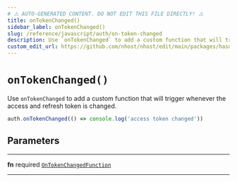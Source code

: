 ```yaml
---
# ⚠️ AUTO-GENERATED CONTENT. DO NOT EDIT THIS FILE DIRECTLY! ⚠️
title: onTokenChanged()
sidebar_label: onTokenChanged()
slug: /reference/javascript/auth/on-token-changed
description: Use `onTokenChanged` to add a custom function that will trigger whenever the access and refresh token is changed.
custom_edit_url: https://github.com/nhost/nhost/edit/main/packages/hasura-auth-js/src/hasura-auth-client.ts#L479
---
```


# `onTokenChanged()`

Use `onTokenChanged` to add a custom function that will trigger whenever
the access and refresh token is changed.

```ts
auth.onTokenChanged(() => console.log('access token changed'))
```

## Parameters

---

**<span className="parameter-name">fn</span>** <span className="optional-status">required</span> [`OnTokenChangedFunction`](/reference/docgen/javascript/auth/types/on-token-changed-function)

---
